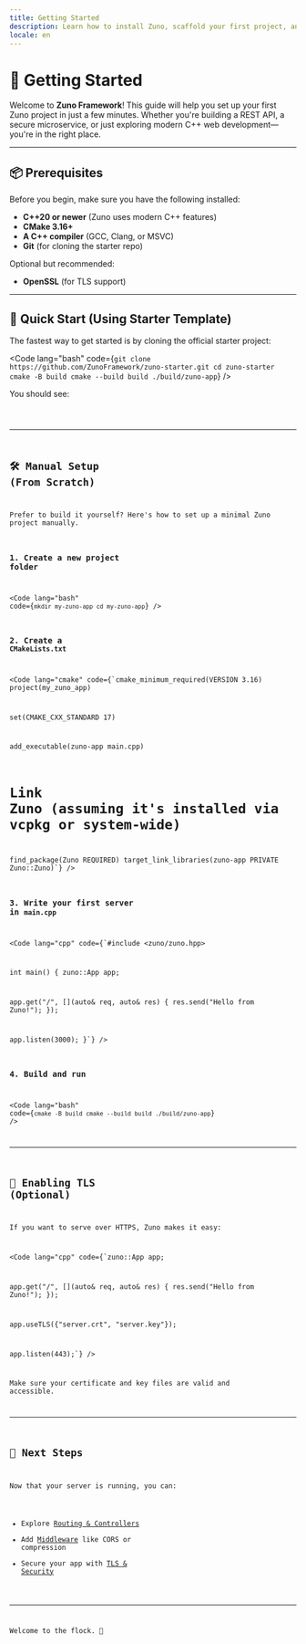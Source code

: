 ```yaml
---
title: Getting Started
description: Learn how to install Zuno, scaffold your first project, and run a basic server.
locale: en
---
```


# 🚀 Getting Started

Welcome to **Zuno Framework**! This guide will help you set up your first Zuno project in just a few minutes. Whether you're building a REST API, a secure microservice, or just exploring modern C++ web development—you're in the right place.

---

## 📦 Prerequisites

Before you begin, make sure you have the following installed:

- **C++20 or newer** (Zuno uses modern C++ features)
- **CMake 3.16+**
- **A C++ compiler** (GCC, Clang, or MSVC)
- **Git** (for cloning the starter repo)

Optional but recommended:

- **OpenSSL** (for TLS support)

---

## 🧪 Quick Start (Using Starter Template)

The fastest way to get started is by cloning the official starter project:

<Code lang="bash" code={`git clone https://github.com/ZunoFramework/zuno-starter.git
cd zuno-starter
cmake -B build
cmake --build build
./build/zuno-app`} />

You should see:

<Code lang="bash" code="Zuno server running on http://localhost:3000" />

---

## 🛠️ Manual Setup (From Scratch)

Prefer to build it yourself? Here's how to set up a minimal Zuno project manually.

### 1. Create a new project folder

<Code lang="bash" code={`mkdir my-zuno-app
cd my-zuno-app`} />

### 2. Create a `CMakeLists.txt`

<Code lang="cmake" code={`cmake_minimum_required(VERSION 3.16)
project(my_zuno_app)

set(CMAKE_CXX_STANDARD 17)

add_executable(zuno-app main.cpp)

# Link Zuno (assuming it's installed via vcpkg or system-wide)
find_package(Zuno REQUIRED)
target_link_libraries(zuno-app PRIVATE Zuno::Zuno)`} />

### 3. Write your first server in `main.cpp`

<Code lang="cpp" code={`#include <zuno/zuno.hpp>

int main() {
  zuno::App app;

  app.get("/", [](auto& req, auto& res) {
    res.send("Hello from Zuno!");
  });

  app.listen(3000);
}`} />

### 4. Build and run

<Code lang="bash" code={`cmake -B build
cmake --build build
./build/zuno-app`} />

---

## 🔐 Enabling TLS (Optional)

If you want to serve over HTTPS, Zuno makes it easy:

<Code lang="cpp" code={`zuno::App app;

  app.get("/", [](auto& req, auto& res) {
    res.send("Hello from Zuno!");
  });

  app.useTLS({"server.crt", "server.key"});

  app.listen(443);`} />

Make sure your certificate and key files are valid and accessible.

---

## 🧭 Next Steps

Now that your server is running, you can:

- Explore [Routing & Controllers](/guide/routing)
- Add [Middleware](/guide/middleware) like CORS or compression
- Secure your app with [TLS & Security](/guide/tls-security)

---

Welcome to the flock. 🦜
